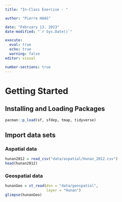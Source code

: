 ```yaml
---
title: "In-Class Exercise - "

author: "Pierre HAAS"

date: "February 13, 2023"
date-modified: "`r Sys.Date()`"

execute:
  eval: true
  echo: true
  warning: false
editor: visual

number-sections: true
---
```


# Getting Started

## Installing and Loading Packages

```r
pacman::p_load(sf, sfdep, tmap, tidyverse)
```

## Import data sets

### Aspatial data

```r
hunan2012 = read_csv("data/aspatial/Hunan_2012.csv")
head(hunan2012)
```

### Geospatial data

```r
hunanGeo = st_read(dsn = "data/geospatial",
                   layer = "Hunan")
glimpse(hunanGeo)
```

